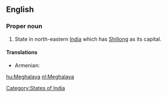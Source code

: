 ==English==

===Proper noun===
{{en-proper noun}}

#State in north-eastern [[India]] which has [[Shillong]] as its capital.

====Translations====
{{trans-top|state}}
* Armenian: {{t|hy|Մեգհալայա|tr=Meghalaya|sc=Armn}}
{{trans-mid}}
{{trans-bottom}}

[[Category:States of India]]

[[hu:Meghalaya]]
[[nl:Meghalaya]]